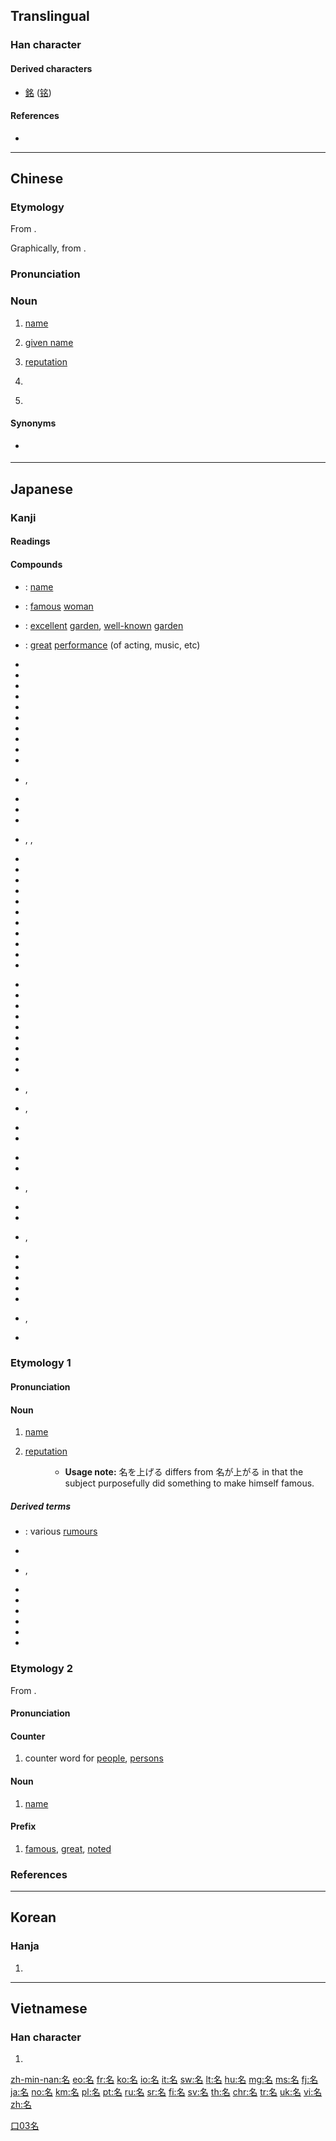==Translingual==
{{stroke order|type=animate}}

===Han character===
{{Han char|rn=30|rad=口|as=03|sn=6|four=27600|canj=NIR|ids=⿱夕口}}

====Derived characters====
* [[銘]] ([[铭]])

====References====
* {{Han ref|kx=0175.090|dkj=03297|dj=0391.020|hdz=10582.060|uh=540D|ud=21517|bh=A657|bd=42583}}

----

==Chinese==
{{zh-forms}}

===Etymology===
From {{etyl|sit-pro|zh}} {{m|sit-pro|*r-miŋ}}.

Graphically, from {{Han compound|夕|t1=crescent|口}}.

===Pronunciation===
{{zh-pron
|m=míng,er=y
|ma=y
|c=ming4,meng4,meng4-2
|c_note=ming4 - literary; meng4(-2) - vernacular
|h=pfs=miàng
|mn=miâ/bêng
|mn_note=miâ - vernacular; bêng - literary
|mn-t=mia5/mian5/mêng5
|mn-t_note=mêng5 - literary
|w=3min
|mc=y
|oc=y
|cat=n
}}

===Noun===
{{zh-noun}}

# [[name]]
#: {{zh-x|凡 接待 他 的，就是 信 他 '''名''' 的 人，他 就 賜 他們 權柄，作 ^神 的 儿女。|But as many as received him, to them gave he power to become the sons of God, even to them that believe on his '''name'''.|ref=[http://wordproject.org/multi/bi_en_cn_py.htm John 1.12]}}
# {{lb|zh|Min Nan}} [[given name]]
# [[reputation]]
#: {{zh-x|有名|famous}}
#: {{zh-x|名牌|having a good brand name; a brand name product}}
# {{lb|zh|grammar}} {{zh-abbrev|名詞|[[noun]]}}
# {{lb|zh|grammar}} {{zh-abbrev|專有名詞|[[proper noun]]}}

====Synonyms====
* {{sense|name}} {{zh-l|名字}}

{{zh-cat|Elementary}}

----

==Japanese==

===Kanji===
{{ja-kanji|grade=1|rs=口03}}

====Readings====
{{ja-readings
|goon=[[みょう]] (myō) < [[みやう]] (myau)
|kanon=[[めい]] (mei)
|kun=[[な]] (na), [[なのる]] (nanoru), [[なづける]] (nazukeru)
|nanori=[[あきら]] (akira), [[かた]] (kata), [[なづく]] (nazuku), [[もり]] (mori)}}

====Compounds====
{{top4}}
* {{ja-r|名前|なまえ}}: [[name]]
* {{ja-r|名媛|めいえん}}: [[famous]] [[woman]]
* {{ja-r|名園|めいえん}}: [[excellent]] [[garden]], [[well-known]] [[garden]]
* {{ja-r|名演|めいえん}}: [[great]] [[performance]] (of acting, music, etc)
* {{ja-r|名家|めいか}}
* {{ja-r|名器|めいき}}
* {{ja-r|名義|めいぎ}}
* {{ja-r|名刺|めいし}}
* {{ja-r|名字|みょうじ}}
* {{ja-r|名手|めいしゅ}}
* {{ja-r|名勝|めいしょう}}
* {{ja-r|名称|めいしょう}}
* {{ja-r|名人|めいじん}}
* {{ja-r|名声|めいせい}}
* {{ja-r|名目|みょうもく}}, {{ja-r|名目|めいもく}}
{{mid4}}
* {{ja-r|名門|めいもん}}
* {{ja-r|名誉|めいよ}}
* {{ja-r|名古屋|なごや}}
* {{ja-r|名立|^なたち}}, {{ja-r|名立|^なだち}}, {{ja-r|名立|^めいたつ}}
* {{ja-r|名宛|なあて}}
* {{ja-r|名案|めいあん}}
* {{ja-r|名花|めいか}}
* {{ja-r|名画|めいが}}
* {{ja-r|名鑑|めいかん}}
* {{ja-r|名妓|めいぎ}}
* {{ja-r|名君|めいくん}}
* {{ja-r|名言|めいげん}}
* {{ja-r|名工|めいこう}}
* {{ja-r|名号|みょうごう}}
* {{ja-r|名作|めいさく}}
{{mid4}}
* {{ja-r|名札|なふだ}}
* {{ja-r|名残|なごり}}
* {{ja-r|名詞|めいし}}
* {{ja-r|名辞|めいじ}}
* {{ja-r|名実|めいじつ}}
* {{ja-r|名主|なぬし}}
* {{ja-r|名匠|めいしょう}}
* {{ja-r|名状|めいじょう}}
* {{ja-r|名数|めいすう}}
* {{ja-r|名跡|みょうせき}}, {{ja-r|名跡|めいせき}}
* {{ja-r|名代|なだい}}, {{ja-r|名代|みょうだい}}
* {{ja-r|名答|めいとう}}
* {{ja-r|名品|めいひん}}
{{mid4}}
* {{ja-r|名物|めいぶつ}}
* {{ja-r|名分|めいぶん}}
* {{ja-r|名聞|みょうもん}}, {{ja-r|名聞|めいぶん}}
* {{ja-r|名簿|めいぼ}}
* {{ja-r|名望|めいぼう}}
* {{ja-r|名利|みょうり}}, {{ja-r|名利|めいり}}
* {{ja-r|名流|めいりゅう}}
* {{ja-r|名論|めいろん}}
* {{ja-r|名刹|めいさつ}}
* {{ja-r|姓名|せいめい}}
* {{ja-r|氏名|しめい}}
* {{ja-r|悪名|あくみょう}}, {{ja-r|悪名|あくめい}}
* {{ja-r|裏名|うらな}}
{{bottom}}

{{ja-kref
|ku=4430
|shift=96BC
|jis=4C3E
|euc=CCBE
|skip=2-3-3
|freq=177
|nelson=1170
|newnelson=716
|halpern=2169
|kld=1371
|heisig=44
|tuttle=3d3.12
}}

===Etymology 1===
{{ja-kanjitab|な|yomi=k}}

====Pronunciation====
{{ja-pron|yomi=k|な|acc=0|acc_ref=DJR,NHK}}

====Noun====
{{ja-noun|な}}

# [[name]]
#: {{ja-usex|'''名'''を連ねる|'''な''' を つらねる|put one's '''name''' on (a list)}}
#: {{ja-usex|'''名'''ばかりの|'''な''' ばかり の|in '''name''' only}}
# [[reputation]]
#: {{ja-usex|'''名'''が響いている|'''な''' が ひび.いて いる|be '''famous'''}}
#: {{ja-usex|'''名'''が上がる|'''な''' が あがる|become '''famous'''}}
#: {{ja-usex|'''名'''を上げる/現す/成す/売る|'''な''' を あげる/あらわす/なす/うる|become '''famous''', make one's '''name'''}}
#:* '''Usage note:''' 名を上げる differs from 名が上がる in that the subject purposefully did something to make himself famous.

=====Derived terms=====
* {{ja-r|千名|ちな}}: various [[rumour]]s
* {{ja-r|名付ける|なづける}}
* {{ja-r|名乗る|なのる}}, {{ja-r|名告る|なのる}}
* {{ja-r|名も無い|な も ない}}
* {{ja-r|名無し|ななし}}
* {{ja-r|名高い|なだかい}}
* {{ja-r|名指し|なざし}}
* {{ja-r|名取|なとり}}
* {{ja-r|名折れ|なおれ}}

===Etymology 2===
{{ja-kanjitab|めい|yomi=o}}
From {{etyl|ltc|ja|sort=めい}} {{m|zh|名|tr=mjieng||name}}.

====Pronunciation====
{{ja-pron|yomi=kanon|めい|acc=1|acc_ref=DJR}}

====Counter====
{{ja-pos|めい|counter}}

# counter word for [[people]], [[persons]]

====Noun====
{{ja-noun|めい}}

# [[name]]

====Prefix====
{{ja-pos|めい|prefix}}

# [[famous]], [[great]], [[noted]]

===References===
<references/>

----

==Korean==

===Hanja===
{{ko-hanja|hangeul=[[명]]|eumhun=이름|rv=myeong|mr=myŏng|y=myeng}}

# {{defn|lang=ko|sort=口03}}

[[Category:Grade 1 kanji|口03名]]

----

==Vietnamese==

===Han character===
{{vi-hantu|[[danh]], [[ranh]], [[thành]]|rs=口03}}

# {{defn|lang=vi|sort=口03}}

[[zh-min-nan:名]]
[[eo:名]]
[[fr:名]]
[[ko:名]]
[[io:名]]
[[it:名]]
[[sw:名]]
[[lt:名]]
[[hu:名]]
[[mg:名]]
[[ms:名]]
[[fj:名]]
[[ja:名]]
[[no:名]]
[[km:名]]
[[pl:名]]
[[pt:名]]
[[ru:名]]
[[sr:名]]
[[fi:名]]
[[sv:名]]
[[th:名]]
[[chr:名]]
[[tr:名]]
[[uk:名]]
[[vi:名]]
[[zh:名]]